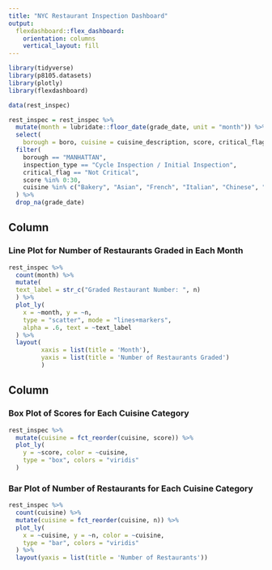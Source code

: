 ```yaml
---
title: "NYC Restaurant Inspection Dashboard"
output: 
  flexdashboard::flex_dashboard:
    orientation: columns
    vertical_layout: fill
---
```


```r
library(tidyverse)
library(p8105.datasets)
library(plotly)
library(flexdashboard)
```

```r
data(rest_inspec)

rest_inspec = rest_inspec %>% 
  mutate(month = lubridate::floor_date(grade_date, unit = "month")) %>% 
  select(
    borough = boro, cuisine = cuisine_description, score, critical_flag, street, month, grade_date, inspection_type) %>% 
  filter(
    borough == "MANHATTAN",
    inspection_type == "Cycle Inspection / Initial Inspection",
    critical_flag == "Not Critical",
    score %in% 0:30,
    cuisine %in% c("Bakery", "Asian", "French", "Italian", "Chinese", "Japanese", "Korean", "Thai", "English", "Turkish", "Russian")
  ) %>% 
  drop_na(grade_date)
```

Column {data-width=600}
-----------------------------------------------------------------------

### Line Plot for Number of Restaurants Graded in Each Month

```r
rest_inspec %>% 
  count(month) %>% 
  mutate(
  text_label = str_c("Graded Restaurant Number: ", n)
  ) %>% 
  plot_ly(
    x = ~month, y = ~n,
    type = "scatter", mode = "lines+markers",
    alpha = .6, text = ~text_label
  ) %>% 
  layout(
         xaxis = list(title = 'Month'), 
         yaxis = list(title = 'Number of Restaurants Graded')
         )
```

Column {data-width=400}
-----------------------------------------------------------------------

### Box Plot of Scores for Each Cuisine Category

```r
rest_inspec %>% 
  mutate(cuisine = fct_reorder(cuisine, score)) %>% 
  plot_ly(
    y = ~score, color = ~cuisine,
    type = "box", colors = "viridis"
  )
```

### Bar Plot of Number of Restaurants for Each Cuisine Category

```r
rest_inspec %>% 
  count(cuisine) %>% 
  mutate(cuisine = fct_reorder(cuisine, n)) %>% 
  plot_ly(
    x = ~cuisine, y = ~n, color = ~cuisine, 
    type = "bar", colors = "viridis"
  ) %>% 
  layout(yaxis = list(title = 'Number of Restaurants'))
```

